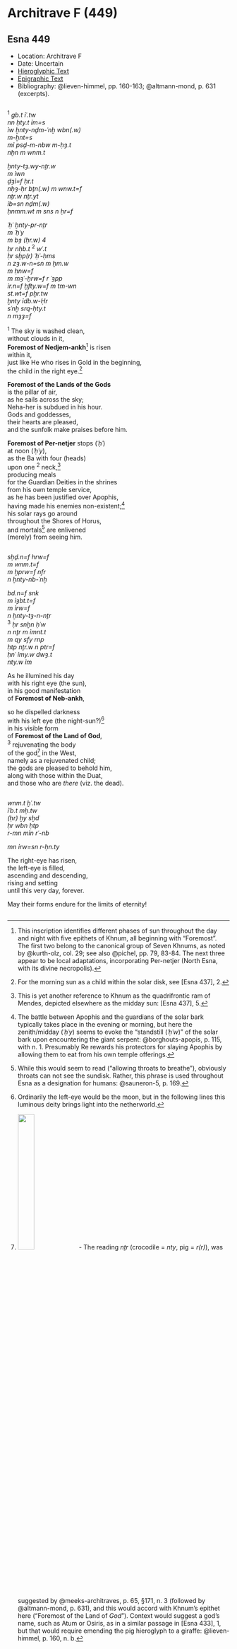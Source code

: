 # Architrave F (449) {-} 

## Esna 449 {-}

<style>  
  
  .col2 {  
    columns: 2 320px;         /* number of columns and width in pixels*/  
    -webkit-columns: 2 320px; /* chrome, safari */  
    -moz-columns: 2 320px;    /* firefox */  
    -webkit-column-break-inside: avoid;  
    -page-break-inside: avoid;  
    -break-inside: avoid;  
  }  
  
</style>  

- Location: Architrave F
- Date: Uncertain
- [Hieroglyphic Text](https://www.ifao.egnet.net/uploads/publications/enligne/Temples-Esna004.pdf#page=113){target="_blank"}  
- [Epigraphic Text](https://www.ifao.egnet.net/uploads/publications/enligne/Temples-Esna004.pdf#page=179){target="_blank"}
- Bibliography: @lieven-himmel, pp. 160-163; @altmann-mond, p. 631 (excerpts).
  
<div class="col2">

^1^ *gb.t ỉʿ.tw*  
*nn ḥty.t ỉm=s*  
*ỉw ḫnty-nḏm-ʿnḫ wbn(.w)*  
*m-ḫnt=s*  
*mỉ psḏ-m-nbw m-ḥȝ.t *  
*nḫn m wnm.t*  
   
*ḫnty-tȝ.wy-nṯr.w*  
*m ỉwn*  
*ḏȝỉ=f ḥr.t*  
*nḥȝ-ḥr bṯn(.w) m wnw.t=f*  
*nṯr.w nṯr.yt*  
*ỉb=sn nḏm(.w)*  
*ḥnmm.wt m sns n ḥr=f*  
   
*ʿḥʿ ḫnty-pr-nṯr*  
*m ʿḥʿy*  
*m bȝ (ḥr.w) 4*  
*ḥr nḥb.t* ^2^ *wʿ.t*  
*ḥr sḫp(r) ʿḥʿ-ḥms*  
*n zȝ.w-n=sn m ḫm.w*  
*m ḥnw=f*  
*m mȝʿ-ḫrw=f r ʿȝpp*  
*ỉr.n=f ḫfty.w=f m tm-wn*  
*st.wt=f pẖr.tw*  
*ḫnty ỉdb.w-Ḥr*  
*sʿnḫ srq-ḥty.t*   
*n mȝȝ=f*   
   
^1^ The sky is washed clean,  
without clouds in it,   
**Foremost of Nedjem-ankh**[^fn-449-1] is risen  
within it,  
just like He who rises in Gold in the beginning,  
the child in the right eye.[^fn-449-1b]   
  
**Foremost of the Lands of the Gods**  
is the pillar of air,   
as he sails across the sky;  
Neha-her is subdued in his hour.  
Gods and goddesses,   
their hearts are pleased,   
and the sunfolk make praises before him.  
  
**Foremost of Per-netjer** stops (*ʿḥʿ*)    
at noon (*ʿḥʿy*),  
as the Ba with four (heads)  
upon one ^2^ neck,[^fn-449-2]   
producing meals    
for the Guardian Deities in the shrines     
from his own temple service,  
as he has been justified over Apophis,  
having made his enemies non-existent;[^fn-449-3]   
his solar rays go around   
throughout the Shores of Horus,   
and mortals[^fn-449-3b] are enlivened    
(merely) from seeing him.

</div>

[^fn-449-1]: This inscription identifies different phases of sun throughout the day and night with five epithets of Khnum, all beginning with "Foremost". The first two belong to the canonical group of Seven Khnums, as noted by @kurth-olz, col. 29; see also @pichel, pp. 79, 83-84. The next three appear to be local adaptations, incorporating Per-netjer (North Esna, with its divine necropolis).
[^fn-449-1b]: For the morning sun as a child within the solar disk, see [Esna 437], 2.
[^fn-449-2]: This is yet another reference to Khnum as the quadrifrontic ram of Mendes, depicted elsewhere as the midday sun: [Esna 437], 5.
[^fn-449-3]: The battle between Apophis and the guardians of the solar bark typically takes place in the evening or morning, but here the zenith/midday (*ʿḥʿy*) seems to evoke the "standstill (*ʿḥʿw*)" of the solar bark upon encountering the giant serpent: @borghouts-apopis, p. 115, with n. 1. Presumably Re rewards his protectors for slaying Apophis by allowing them to eat from his own temple offerings. 
[^fn-449-3b]: While this would seem to read ("allowing throats to breathe"), obviously throats can not see the sundisk. Rather, this phrase is used throughout Esna as a designation for humans: @sauneron-5, p. 169.

<div class="col2">

*sḥḏ.n=f hrw=f*  
*m wnm.t=f*  
*m ḫprw=f nfr*  
*n ḫnty-nb-ʿnḫ*  
   
*bd.n=f snk *  
*m ỉȝbt.t=f*  
*m ỉrw=f *  
*n ḫnty-tȝ-n-nṯr *  
^3^ *ḥr snḫn ḥʿw*  
*n nṯr m ỉmnt.t*  
*m qy sfy rnp*  
*ḥtp nṯr.w n ptr=f*  
*ḥnʿ ỉmy.w dwȝ.t*  
*nty.w ỉm*  
  
As he illumined his day  
with his right eye (the sun),   
in his good manifestation    
of **Foremost of Neb-ankh**,  
  
so he dispelled darkness  
with his left eye (the night-sun?)[^fn-449-4]  
in his visible form   
of **Foremost of the Land of God**,  
^3^ rejuvenating the body   
of the god[^fn-449-5] in the West,   
namely as a rejuvenated child;  
the gods are pleased to behold him,  
along with those within the Duat,  
and those who are *there* (viz. the dead).

</div>

[^fn-449-4]: Ordinarily the left-eye would be the moon, but in the following lines this luminous deity brings light into the netherworld.
[^fn-449-5]: ![](./images/449_1.png){width=28%} - The reading *nṯr* (crocodile = *nty*, pig = *r(r)*), was suggested by @meeks-architraves, p. 65, §171, n. 3 (followed by @altmann-mond, p. 631), and this would accord with Khnum's epithet here ("Foremost of the Land of *God*"). Context would suggest a god's name, such as Atum or Osiris, as in a similar passage in [Esna 433], 1, but that would require emending the pig hieroglyph to a giraffe: @lieven-himmel, p. 160, n. b.  

<div class="col2">

*wnm.t ḫʿ.tw*  
*ỉʿb.t mḥ.tw*  
*(ḥr) ḫy sḫd*  
*ḥr wbn ḥtp*  
*r-mn mỉn rʿ-nb*  
   
*mn ỉrw=sn r-ḥn.ty*  
  
The right-eye has risen,  
the left-eye is filled,   
ascending and descending,  
rising and setting  
until this very day, forever.  
  
May their forms endure for the limits of eternity!  

</div>